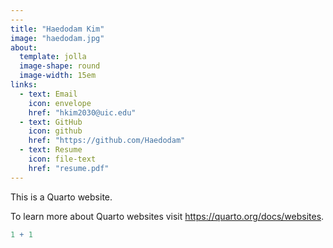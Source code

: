 ```yaml
---
---
title: "Haedodam Kim"
image: "haedodam.jpg"  
about:
  template: jolla 
  image-shape: round
  image-width: 15em
links:
  - text: Email
    icon: envelope
    href: "hkim2030@uic.edu"
  - text: GitHub
    icon: github
    href: "https://github.com/Haedodam"
  - text: Resume
    icon: file-text
    href: "resume.pdf"
---
```


This is a Quarto website.

To learn more about Quarto websites visit <https://quarto.org/docs/websites>.

```r
1 + 1
```

